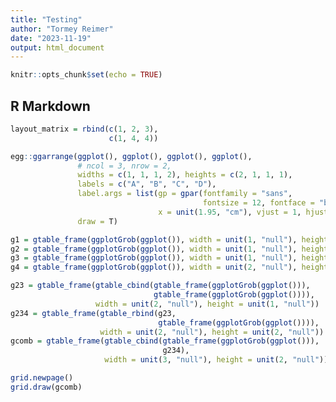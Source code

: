 ```yaml
---
title: "Testing"
author: "Tormey Reimer"
date: "2023-11-19"
output: html_document
---
```


```r
knitr::opts_chunk$set(echo = TRUE)
```

## R Markdown

```r
layout_matrix = rbind(c(1, 2, 3),
                      c(1, 4, 4))

egg::ggarrange(ggplot(), ggplot(), ggplot(), ggplot(), 
               # ncol = 3, nrow = 2, 
               widths = c(1, 1, 1, 2), heights = c(2, 1, 1, 1), 
               labels = c("A", "B", "C", "D"),
               label.args = list(gp = gpar(fontfamily = "sans", 
                                           fontsize = 12, fontface = "bold"), 
                                 x = unit(1.95, "cm"), vjust = 1, hjust = 1), 
               draw = T)

g1 = gtable_frame(ggplotGrob(ggplot()), width = unit(1, "null"), height = unit(2, "null"), debug = TRUE)
g2 = gtable_frame(ggplotGrob(ggplot()), width = unit(1, "null"), height = unit(1, "null"), debug = TRUE)
g3 = gtable_frame(ggplotGrob(ggplot()), width = unit(1, "null"), height = unit(1, "null"), debug = TRUE)
g4 = gtable_frame(ggplotGrob(ggplot()), width = unit(2, "null"), height = unit(1, "null"), debug = TRUE)

g23 = gtable_frame(gtable_cbind(gtable_frame(ggplotGrob(ggplot())), 
                                gtable_frame(ggplotGrob(ggplot()))), 
                   width = unit(2, "null"), height = unit(1, "null"))
g234 = gtable_frame(gtable_rbind(g23, 
                                 gtable_frame(ggplotGrob(ggplot()))), 
                    width = unit(2, "null"), height = unit(2, "null"))
gcomb = gtable_frame(gtable_cbind(gtable_frame(ggplotGrob(ggplot())),
                                  g234),
                     width = unit(3, "null"), height = unit(2, "null"))

grid.newpage()
grid.draw(gcomb)
```

